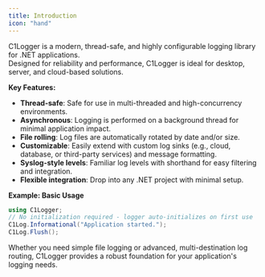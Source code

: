 ```yaml
---
title: Introduction
icon: "hand"
---
```


C1Logger is a modern, thread-safe, and highly configurable logging library for .NET applications.  
Designed for reliability and performance, C1Logger is ideal for desktop, server, and cloud-based solutions.

**Key Features:**
- **Thread-safe**: Safe for use in multi-threaded and high-concurrency environments.
- **Asynchronous**: Logging is performed on a background thread for minimal application impact.
- **File rolling**: Log files are automatically rotated by date and/or size.
- **Customizable**: Easily extend with custom log sinks (e.g., cloud, database, or third-party services) and message formatting.
- **Syslog-style levels**: Familiar log levels with shorthand for easy filtering and integration.
- **Flexible integration**: Drop into any .NET project with minimal setup.

**Example: Basic Usage**
```csharp
using C1Logger;
// No initialization required - logger auto-initializes on first use
C1Log.Informational("Application started."); 
C1Log.Flush();
```


Whether you need simple file logging or advanced, multi-destination log routing, C1Logger provides a robust foundation for your application's logging needs.